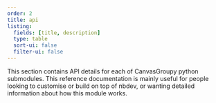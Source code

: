```yaml
---
order: 2
title: api
listing:
  fields: [title, description]
  type: table
  sort-ui: false
  filter-ui: false
---
```


This section contains API details for each of CanvasGroupy python submodules. This reference documentation is mainly useful for people looking to customise or build on top of nbdev, or wanting detailed information about how this module works.
